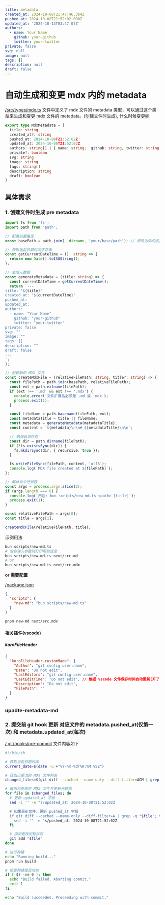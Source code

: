 ```yaml
---
title: metadata
created_at: 2024-10-08T21:47:46.364Z
pushed_at: 2024-10-08T21:52:02.000Z
updated_at: '2024-10-13T03:47:07Z'
authors:
  - name: Your Name
    github: your-github
    twitter: your-twitter
private: false
svg: null
image: null
tags: []
description: null
draft: false
---
```


# 自动生成和变更 mdx 内的 metadata
[/src/types/mdx.ts](/src/types/mdx.ts) 文件中定义了 mdx 文件的 metadata 类型，可以通过这个类型来生成和变更 mdx 文件的 metadata。(创建文件时生成),
什么时候变更呢
```ts name="/src/types/mdx.ts"
export type MdxMetadata = {
  title: string
  created_at?: string
  pushed_at: 2024-10-08T21:52:02Z
  updated_at: 2024-10-08T21:52:02Z
  authors: string[] | { name: string;  github: string, twitter: string }[]
  private?: boolean
  svg: string
  image: string
  tags: string[]
  description: string
  draft: boolean
}
```

## 具体需求
### 1. 创建文件时生成 pre metadata
```ts copy="1" name="/sscripts/new-md.ts"
import fs from 'fs';
import path from 'path';

// 配置前置路径
const basePath = path.join(__dirname, 'your/base/path'); // 修改为你的前置路径

// 获取当前日期时间字符串
const getCurrentDateTime = (): string => {
  return new Date().toISOString();
};

// 生成元数据
const generateMetadata = (title: string) => {
  const currentDateTime = getCurrentDateTime();
  return `---
title: "${title}"
created_at: "${currentDateTime}"
pushed_at:
updated_at:
authors:
  - name: "Your Name"
    github: "your-github"
    twitter: "your-twitter"
private: false
svg: ""
image: ""
tags: []
description: ""
draft: false
---
`;
};

// 创建新的 MDX 文件
const createMdxFile = (relativeFilePath: string, title?: string) => {
  const filePath = path.join(basePath, relativeFilePath);
  const ext = path.extname(filePath);
  if (ext !== '.md' && ext !== '.mdx') {
    console.error('文件扩展名必须是 .md 或 .mdx');
    process.exit(1);
  }

  const fileName = path.basename(filePath, ext);
  const metadataTitle = title || fileName;
  const metadata = generateMetadata(metadataTitle);
  const content = `${metadata}\n\n# ${metadataTitle}\n\n`;

  // 确保目录存在
  const dir = path.dirname(filePath);
  if (!fs.existsSync(dir)) {
    fs.mkdirSync(dir, { recursive: true });
  }

  fs.writeFileSync(filePath, content, 'utf8');
  console.log(`MDX file created at ${filePath}`);
};

// 解析命令行参数
const args = process.argv.slice(2);
if (args.length === 0) {
  console.log('用法: bun scripts/new-md.ts <path> [title]');
  process.exit(1);
}

const relativeFilePath = args[0];
const title = args[1];

createMdxFile(relativeFilePath, title);
```
示例用法
```sh copy="1"
bun scripts/new-md.ts
# 没有输入参数则打印帮助信息
bun scripts/new-md.ts next/src.md
# or
bun scripts/new-md.ts next/src.mdx
```
**or 需要配置**

[/package.json](/package.json)
```json copy="1" name="package.json"
{
  "scripts": {
    "new-md": "bun scripts/new-md.ts"
  }
}
```
```sh copy="1"
pnpm new-md next/src.mdx
```
#### 相关插件(vscode)
##### koroFileHeader
```json
{
  "koroFileHeader.customMade": {
    "Author": "git config user.name",
    "Date": "Do not edit",
    "LastEditors": "git config user.name",
    "LastEditTime": "Do not edit", // 根据 vscode 文件保存时间自动更新(开了自动保存也行，因为vscode 开了自动保存时在时间线中也有记录)    
    "Description": "Do not edit",
    "FilePath": ""
  }
}
```

### upadte-metadata-md



### 2. 提交前 git hook 更新 对应文件的 metadata.pushed_at(仅第一次) 和 metadata.updated_at(每次)

[/.git/hooks/pre-commit](/.git/hooks/pre-commit) 文件内容如下
```sh copy="1" name=".git/hooks/pre-commit"
#!/bin/sh

# 获取当前日期时间
current_date=$(date -u +"%Y-%m-%dT%H:%M:%SZ")

# 获取已更改的 MDX 文件列表
changed_files=$(git diff --cached --name-only --diff-filter=ACM | grep '\.mdx$')

# 遍历已更改的 MDX 文件并更新元数据
for file in $changed_files; do
  # 更新 updated_at 字段
  sed -i '' -e "s/updated_at: 2024-10-08T21:52:02Z

  # 如果是新文件，更新 pushed_at 字段
  if git diff --cached --name-only --diff-filter=A | grep -q "$file"; then
    sed -i '' -e "s/pushed_at: 2024-10-08T21:52:02Z
  fi

  # 添加更改到暂存区
  git add "$file"
done

# 进行构建
echo "Running build..."
pnpm run build

# 检查构建是否成功
if [ $? -ne 0 ]; then
  echo "Build failed. Aborting commit."
  exit 1
fi

echo "Build succeeded. Proceeding with commit."
```
